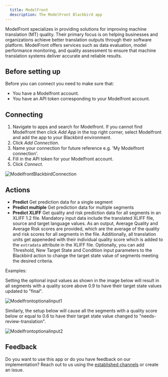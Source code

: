 ```yaml
---
  title: ModelFront
  description: The ModelFront Blackbird app
---
```


<LinkCard title="View on Github" target="_blank" href="https://github.com/bb-io/ModelFront" icon="github" />

ModelFront specializes in providing solutions for improving machine translation (MT) quality. Their primary focus is on helping businesses and organizations achieve better translation outputs through their software platform. ModelFront offers services such as data evaluation, model performance monitoring, and quality assessment to ensure that machine translation systems deliver accurate and reliable results. 

## Before setting up

Before you can connect you need to make sure that:

- You have a Modelfront account.
- You have an API token corresponding to your Modelfront account.

## Connecting

1. Navigate to apps and search for Modelfront. If you cannot find Modelfront then click _Add App_ in the top right corner, select Modelfront and add the app to your Blackbird environment.
2. Click _Add Connection_.
3. Name your connection for future reference e.g. 'My Modelfront connection'.
4. Fill in the API token for your Modelfront account.
7. Click _Connect_.

![ModelfrontBlackbirdConnection](https://raw.githubusercontent.com/bb-io/ModelFront/main/image/README/ModelfrontBlackbirdConnection.png)

## Actions

- **Predict** Get prediction data for a single segment
- **Predict multiple** Get prediction data for multiple segments
- **Predict XLIFF** Get quality and risk prediction data for all segments in an XLIFF 1.2 file. Mandatory input data include the translated XLIFF file, source and target language values. As an output, Average Quality and Average Risk scores are provided, which are the average of the quality and risk scores for all segments in the file. Additionally, all translation units get appeneded with their individual quality score which is added to the `extradata` attribute in the XLIFF file. Optionally, you can add Threshold, New Target State and Condition input parameters to the Blackbird action to change the target state value of segments meeting the desired criteria.

Examples:

Setting the optional input values as shown in the image below will result in all segments with a quality score above 0.9 to have their target state values updated to "final".

![Modelfrontoptionalinput1](https://raw.githubusercontent.com/bb-io/ModelFront/main/image/README/Modelfrontoptionalinput1.png)

Similarly, the setup below will cause all the segments with a quality score below or equal to 0.6 to have their target state value changed to "needs-review-translation".

![Modelfrontoptionalinput2](https://raw.githubusercontent.com/bb-io/ModelFront/main/image/README/Modelfrontoptionalinput2.png)

## Feedback

Do you want to use this app or do you have feedback on our implementation? Reach out to us using the [established channels](https://www.blackbird.io/) or create an issue.

